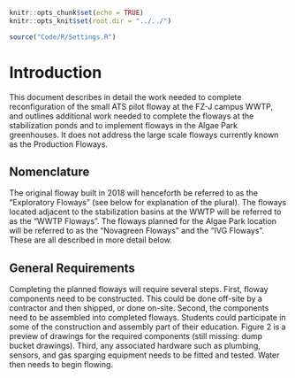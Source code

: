 <!-- Copyright 2019 by Forschungszentrum-Jülich (FZ-J). -->
<!-- This file is part of the publication "FZ-J Pilot ATS Floways" -->
<!-- (FZJPAF), documenting a concept for establishing a major ATS research -->
<!-- program at Forschungszentrum Jülich. The software component of FZJPAF is -->
<!-- open access: you can redistribute it and/or modify it under the terms of the -->
<!-- GNU General Public License as published by the Free Software Foundation, -->
<!-- either version 3 of the License, or (at your option) any later version. The -->
<!-- software component of FZJPAF is distributed in the hope that it will be -->
<!-- useful, but WITHOUT ANY WARRANTY; without even the implied warranty of -->
<!-- MERCHANTABILITY or FITNESS FOR A PARTICULAR PURPOSE. See the GNU General -->
<!-- Public License for more details. You should have received a copy of the GNU -->
<!-- General Public License along with the software component of FZJPAF. If not, -->
<!-- see <http://www.gnu.org/licenses/>. -->

\tableofcontents
\newpage
\pagenumbering{arabic}  

```r
knitr::opts_chunk$set(echo = TRUE)
knitr::opts_knit$set(root.dir = "../../")
```
```r
source("Code/R/Settings.R")
```
# Introduction
This document describes in detail the work needed to complete reconfiguration of the small ATS pilot floway at the FZ-J campus WWTP, and outlines additional work needed to complete the floways at the stabilization ponds and to implement floways in the Algae Park greenhouses. It does not address the large scale floways currently known as the Production Floways.

## Nomenclature
The original floway built in 2018 will henceforth be referred to as the "Exploratory Floways" (see below for explanation of the plural). The floways located adjacent to the stabilization basins at the WWTP will be referred to as the "WWTP Floways". The floways planned for the Algae Park location will be referred to as the "Novagreen Floways" and the "IVG Floways". These are all described in more detail below.

## General Requirements
Completing the planned floways will require several steps. First, floway components need to be constructed. This could be done off-site by a contractor and then shipped, or done on-site. Second, the components need to be assembled into completed floways. Students could participate in some of the construction and assembly part of their education. Figure 2 is a preview of drawings for the required components (still missing: dump bucket drawings). Third, any associated hardware such as plumbing, sensors, and gas sparging equipment needs to be fitted and tested. Water then needs to begin flowing.

